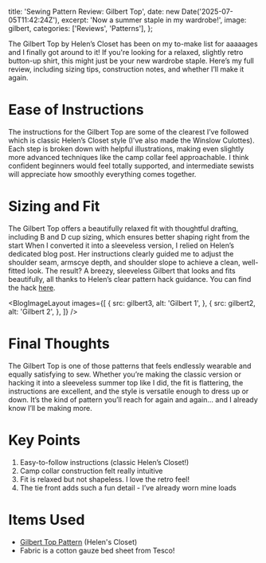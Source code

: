 
  title: 'Sewing Pattern Review: Gilbert Top',
  date: new Date('2025-07-05T11:42:24Z'),
  excerpt: 'Now a summer staple in my wardrobe!',
  image: gilbert,
  categories: ['Reviews', 'Patterns'],
};

The Gilbert Top by Helen’s Closet has been on my to-make list for aaaaages and I finally got around to it!
If you're looking for a relaxed, slightly retro button-up shirt, this might just be your new wardrobe staple. Here’s my full review, including sizing tips, construction notes, and whether I’ll make it again.

# Ease of Instructions

The instructions for the Gilbert Top are some of the clearest I’ve followed which is classic Helen’s Closet style (I've also made the Winslow Culottes). Each step is broken down with helpful illustrations, making even slightly more advanced techniques like the camp collar feel approachable. I think confident beginners would feel totally supported, and intermediate sewists will appreciate how smoothly everything comes together.

# Sizing and Fit

The Gilbert Top offers a beautifully relaxed fit with thoughtful drafting, including B and D cup sizing, which ensures better shaping right from the start
When I converted it into a sleeveless version, I relied on Helen’s dedicated blog post. Her instructions clearly guided me to adjust the shoulder seam, armscye depth, and shoulder slope to achieve a clean, well-fitted look.
The result? A breezy, sleeveless Gilbert that looks and fits beautifully, all thanks to Helen’s clear pattern hack guidance.
You can find the hack [here](https://helensclosetpatterns.com/blogs/helens-closet/sleeveless-gilbert-top).

<BlogImageLayout
  images={[
    {
      src: gilbert3,
      alt: 'Gilbert 1',
    },
    {
      src: gilbert2,
      alt: 'Gilbert 2',
    },
  ]}
/>

# Final Thoughts

The Gilbert Top is one of those patterns that feels endlessly wearable and equally satisfying to sew. Whether you’re making the classic version or hacking it into a sleeveless summer top like I did, the fit is flattering, the instructions are excellent, and the style is versatile enough to dress up or down. It’s the kind of pattern you’ll reach for again and again... and I already know I’ll be making more.

# Key Points

1. Easy-to-follow instructions (classic Helen’s Closet!)
2. Camp collar construction felt really intuitive
3. Fit is relaxed but not shapeless. I love the retro feel!
4. The tie front adds such a fun detail - I’ve already worn mine loads

# Items Used

- [Gilbert Top Pattern](https://helensclosetpatterns.com/products/gilbert-top) (Helen's Closet)
- Fabric is a cotton gauze bed sheet from Tesco!
